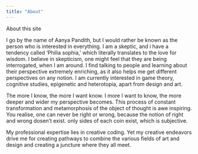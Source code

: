```yaml
---
title: "About"
---
```


About this site

I go by the name of Aanya Pandith, but I would rather be known as the person who is interested in everything. I am a skeptic, and i have a tendency called 'Philia sophia,' which literally translates to the love for wisdom. I believe in skepticism, one might feel that they are being interrogated, when I am around. I find talking to people and learning about their perspective extremely enriching, as it also helps me get different perspectives on any notion. I am currently interested in game theory, cognitive studies, epigenetic and heterotopia, apart from design and art.

The more I know, the more I want know. I more I want to know, the more deeper and wider my perspective becomes. This process of constant transformation and metamorphosis of the object of thought is awe inspiring. You realise, one can never be right or wrong, because the notion of right and wrong dosen't exist. only sides of each coin exist, which is subjective.

My professional expertise lies in creative coding. Yet my creative endeavors drive me for creating pathways to combine the various fields of art and design and creating a juncture where they all meet.
